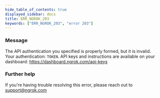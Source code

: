 ```yaml
---
hide_table_of_contents: true
displayed_sidebar: docs
title: ERR_NGROK_203
keywords: ["ERR_NGROK_203", "error 203"]
---
```


### Message

The API authentication you specified is properly formed, but it is invalid. Your authentication: `TOKEN`. API keys and instructions are available on your dashboard: https://dashboard.ngrok.com/api-keys

### Further help

If you're having trouble resolving this error, please reach out to [support@ngrok.com](mailto:support@ngrok.com?subject=Help%20with%20ERR_NGROK_203)
